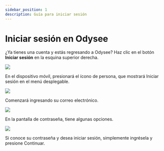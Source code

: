 ---
sidebar_position: 1
description: Guía para iniciar sesión
---

# Iniciar sesión en Odysee

¿Ya tienes una cuenta y estás regresando a Odysee? Haz clic en el botón **Iniciar sesión** en la esquina superior derecha.

![](https://i.imgur.com/gnoSK8O.png)

En el dispositivo móvil, presionará el ícono de persona, que mostrará Iniciar sesión en el menú desplegable.

![](https://i.imgur.com/UtEsVTf.png)

Comenzará ingresando su correo electrónico.

![](https://i.imgur.com/pXiuXZ2.png)

En la pantalla de contraseña, tiene algunas opciones.

![](https://i.imgur.com/E5JcXHC.png)

Si conoce su contraseña y desea iniciar sesión, simplemente ingrésela y presione Continuar.